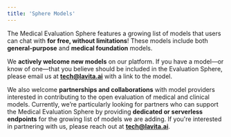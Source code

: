 ```yaml
---
title: 'Sphere Models'
---
```


The Medical Evaluation Sphere features a growing list of models that users can chat with **for free, without limitations**! These models include both **general-purpose** and **medical foundation** models.

<Note>We **actively welcome new models** on our platform. If you have a model—or know of one—that you believe should be included in the Evaluation Sphere, please email us at **[tech@lavita.ai](mailto:tech@lavita.ai)** with a link to the model.</Note>

<Note>We also welcome **partnerships and collaborations** with model providers interested in contributing to the open evaluation of medical and clinical models. Currently, we’re particularly looking for partners who can support the Medical Evaluation Sphere by providing **dedicated or serverless endpoints** for the growing list of models we are adding. If you're interested in partnering with us, please reach out at **[tech@lavita.ai](mailto:tech@lavita.ai)**.</Note>